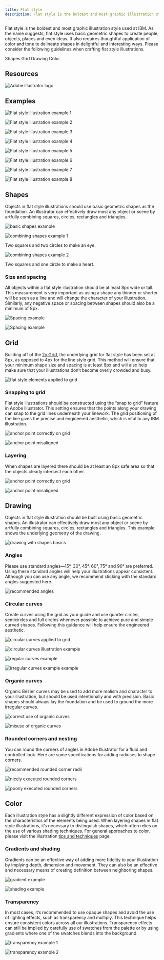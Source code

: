 ```yaml
---
title: Flat style
description: Flat style is the boldest and most graphic illustration style used at IBM. As the name suggests, flat style uses basic geometric shapes to create people, objects, places and even ideas. It also requires thoughtful application of color and tone to delineate shapes in delightful and interesting ways. Please consider the following guidelines when crafting flat style illustrations.
---
```


<PageDescription>

Flat style is the boldest and most graphic illustration style used at IBM. As the name suggests, flat style uses basic geometric shapes to create people, objects, places and even ideas. It also requires thoughtful application of color and tone to delineate shapes in delightful and interesting ways. Please consider the following guidelines when crafting flat style illustrations.

</PageDescription>

<AnchorLinks>
  <AnchorLink>Shapes</AnchorLink>
  <AnchorLink>Grid</AnchorLink>
  <AnchorLink>Drawing</AnchorLink>
  <AnchorLink>Color</AnchorLink>
</AnchorLinks>

## Resources

<Row className="resource-card-group">
<Column colMd={4} colLg={4} noGutterSm>
    <ResourceCard
      subTitle="Flat style starter kit"
      aspectRatio="2:1"
      href="https://github.com/carbon-design-system/carbon/raw/master/packages/pictograms/master/pictogram-master.ai"
      actionIcon="download"
      >

![Adobe Illustrator logo](../../images/illustrator.png)

  </ResourceCard>
</Column>
</Row>

## Examples

![Flat style illustration example 1](./images//flat-1.svg)

<Row className="mock-gallery">

<Column colMd={4} colLg={4}>

![Flat style illustration example 2](./images//flat-2.png)

</Column>

<Column colMd={4} colLg={4}>

![Flat style illustration example 3](./images//flat-3.png)

</Column>

<Column colMd={4} colLg={4}>

![Flat style illustration example 4](./images//flat-4.png)

</Column>

</Row>

![Flat style illustration example 5](./images//flat-5.png)

<Row className="mock-gallery">

<Column colMd={4} colLg={4}>

![Flat style illustration example 6](./images//flat-6.svg)

</Column>

<Column colMd={4} colLg={4}>

![Flat style illustration example 7](./images//flat-7.svg)

</Column>

<Column colMd={4} colLg={4}>

![Flat style illustration example 8](./images//flat-8.png)

</Column>

</Row>

## Shapes

Objects in flat style illustrations should use basic geometric shapes as the foundation. An illustrator can effectively draw most any object or scene by artfully combining squares, circles, rectangles and triangles.

![basic shapes example](./images//shapes-1.svg)

<Row className="mock-gallery">

<Column colMd={4} colLg={4}>

![combining shapes example 1](./images//shapes-2.svg)

<Caption>Two squares and two circles to make an eye.</Caption>
</Column>

<Column colMd={4} colLg={4}>

![combining shapes example 2](./images//shapes-3.svg)

<Caption>Two squares and one circle to make a heart.</Caption>
</Column>

</Row>


### Size and spacing

All objects within a flat style illustration should be at least 8px wide or tall. This measurement is very important as using a shape any thinner or shorter will be seen as a line and will change the character of your illustration. Similarly, any negative space or spacing between shapes should also be a minimum of 8px.

<Row className="mock-gallery">

<Column colMd={4} colLg={4}>

![Spacing example](./images//spacing-1.svg)

</Column>

<Column colMd={4} colLg={4}>

![Spacing example](./images//spacing-2.svg)

</Column>

</Row>

## Grid

Building off of the [2x Grid](https://www.ibm.com/design/language/2x-grid), the underlying grid for flat style has been set at 8px, as opposed to 4px for the line style grid. This method will ensure that your minimum shape size and spacing is at least 8px and will also help make sure that your illustrations don’t become overly crowded and busy.

![flat style elements applied to grid](./images//grid.png)

### Snapping to grid

Flat style illustrations should be constructed using the “snap to grid” feature in Adobe Illustrator. This setting ensures that the points along your drawing can snap to the grid lines underneath your linework. The grid positioning of the line gives the precise and engineered aesthetic, which is vital to any IBM illustration.

<DoDontRow>
<DoDont caption="Do make sure the anchor point lands clearly on intersecting grid lines.">

![anchor point correctly on grid](./images//snapping-do.svg)

</DoDont>
<DoDont type="dont" caption="Don’t forget to use “snap to grid,” or it may result in misaligned anchor points.">

![anchor point misaligned](./images//snapping-dont.svg)

</DoDont>
</DoDontRow>

### Layering

When shapes are layered there should be at least an 8px safe area so that the objects clearly intersect each other.

<DoDontRow>
<DoDont caption="Do use clearly arranged shapes with at least 8px of separation.">

![anchor point correctly on grid](./images//layering-do.png)

</DoDont>
<DoDont type="dont" caption="Don’t use haphazardly placed shapes with less than 8px of separation.">

![anchor point misaligned](./images//layering-dont.png)

</DoDont>
</DoDontRow>

## Drawing

Objects in flat style illustration should be built using basic geometric shapes. An illustrator can effectively draw most any object or scene by artfully combining squares, circles, rectangles and triangles. This example shows the underlying geometry of the drawing.

![drawing with shapes basics](./images//drawing.png)

### Angles

Please use standard angles—15°, 30°, 45°, 60°, 75° and 90° are preferred. Using these standard angles will help your illustrations appear consistent. Although you can use any angle, we recommend sticking with the standard angles suggested here.

![recommended angles](./images//angles.svg)

### Circular curves

Create curves using the grid as your guide and use quarter circles, semicircles and full circles whenever possible to achieve pure and simple curved shapes. Following this guidance will help ensure the engineered aesthetic.

<Row className="mock-gallery">

<Column colMd={4} colLg={6}>

![circular curves applied to grid](./images//curves-1.svg)

</Column>

<Column colMd={4} colLg={6}>

![circular curves illustration example](./images//curves-2.svg)

</Column>

</Row>

<DoDontRow>
<DoDont caption="Do use clear and regular curves when possible.">

![regular curves example](./images//curves-do.svg)

</DoDont>
<DoDont type="dont" caption="Don't use irregular curves if they can be avoided.">

![irregular curves example example](./images//curves-dont.svg)

</DoDont>
</DoDontRow>

### Organic curves

Organic Bézier curves may be used to add more realism and character to your illustration, but should be used intentionally and with precision. Basic shapes should always lay the foundation and be used to ground the more irregular curves.

<Row className="mock-gallery">

<Column colMd={4} colLg={6}>

![correct use of organic curves](./images//organic-curves-1.svg)

</Column>

<Column colMd={4} colLg={6}>

![misuse of organic curves](./images//organic-curves-2.svg)

</Column>

</Row>

### Rounded corners and nesting

You can round the corners of angles in Adobe Illustrator for a fluid and controlled look. Here are some specifications for adding radiuses to shape corners.

![recommended rounded corner radii](./images//rounded.svg)

<DoDontRow>
<DoDont caption="Nested lines that curve should remain equally spaced with increasing radius.">

![nicely executed rounded corners](./images//rounded-do.svg)

</DoDont>
<DoDont type="dont" caption="Avoid the use of different corner radiuses in a nested design.">

![poorly executed rounded corners](./images//rounded-dont.svg)

</DoDont>
</DoDontRow>

## Color

Each illustration style has a slightly different expression of color based on the characteristics of the elements being used. When layering shapes in flat style illustrations, it’s necessary to distinguish shapes, which often relies on the use of various shading techniques. For general approaches to color, please visit the illustration [tips and techniques](https://www.ibm.com/design/language/illustration/tips-and-techniques) page.

### Gradients and shading

Gradients can be an effective way of adding more fidelity to your illustration by implying depth, dimension and movement. They can also be an effective and necessary means of creating definition between neighboring shapes.

<Row className="mock-gallery">
<Column colMd={4} colLg={4}>

![gradient example](./images//gradient-1.png)

</Column>
<Column colMd={4} colLg={4}>

![shading example](./images//flat-2.png)

</Column>
</Row>

### Transparency

In most cases, it’s recommended to use opaque shapes and avoid the use of lighting effects, such as transparency and multiply. This technique helps ensure consistent colors across all our illustrations. Transparency effects can still be implied by carefully use of swatches from the palette or by using gradients where one of the swatches blends into the background.

<Row className="mock-gallery">
<Column colMd={4} colLg={4}>

![transparency example 1](./images//transparency-1.png)

</Column>
<Column colMd={4} colLg={4}>

![transparency example 2](./images//flat-6.svg)

</Column>
</Row>